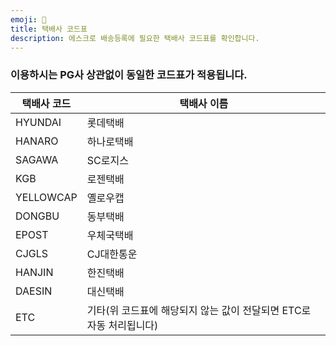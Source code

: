 ```yaml
---
emoji: 🚚
title: 택배사 코드표
description: 에스크로 배송등록에 필요한 택배사 코드표를 확인합니다.
---
```





### 이용하시는 PG사 상관없이 동일한 코드표가 적용됩니다.

| 택배사 코드    | 택배사 이름                                   |
| --------- | ---------------------------------------- |
| HYUNDAI   | 롯데택배                                     |
| HANARO    | 하나로택배                                    |
| SAGAWA    | SC로지스                                    |
| KGB       | 로젠택배                                     |
| YELLOWCAP | 옐로우캡                                     |
| DONGBU    | 동부택배                                     |
| EPOST     | 우체국택배                                    |
| CJGLS     | CJ대한통운                                   |
| HANJIN    | 한진택배                                     |
| DAESIN    | 대신택배                                     |
| ETC       | 기타(위 코드표에 해당되지 않는 값이 전달되면 ETC로 자동 처리됩니다) |
